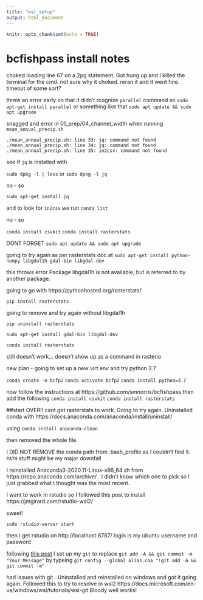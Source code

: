 ```yaml
---
title: "wsl_setup"
output: html_document
---
```


```r
knitr::opts_chunk$set(echo = TRUE)
```

# bcfishpass install notes

choked loading line 67 on a 2pg statement. Got hung up and I killed the terminal for the cmd. not sure why it choked.  reran it and it went fine. timeout of some sort?

threw an error early on that it didn't rcognize `parallel` command so
`sudo apt-get install parallel` or something like that
`sudo apt update && sudo apt upgrade`


snagged and error in 01_prep/04_channel_width when running `mean_annual_precip.sh`

`./mean_annual_precip.sh: line 33: jq: command not found`
`./mean_annual_precip.sh: line 34: jq: command not found`
`./mean_annual_precip.sh: line 35: in2csv: command not found`


see if `jq` is installed with

`sudo dpkg -l | less` or `sudo dpkg -l jq`

no - so

`sudo apt-get install jq`

and to look for `in2csv` we run `conda list`

no - so

`conda install csvkit`
`conda install rasterstats`

DONT FORGET
`sudo apt update && sudo apt upgrade`

going to try again as per rasterstats doc at 
`sudo apt-get install python-numpy libgdal1h gdal-bin libgdal-dev`

this throws error Package libgdal1h is not available, but is referred to by another package.

going to go with https://pythonhosted.org/rasterstats/

`pip install rasterstats`

going to remove and try again without libgdal1h

`pip uninstall rasterstats`

`sudo apt-get install gdal-bin libgdal-dev`

`conda install rasterstats`

still doesn't work... doesn't show up as a command in rasterio

new plan - going to set up a new virt env and try python 3.7

`conda create -n bcfp2`
`conda activate bcfp2`
`conda install python=3.7`

now follow the instructions at https://github.com/smnorris/bcfishpass
then add the following
`conda install csvkit`
`conda install rasterstats`



##start OVER!!
cant get rasterstats to work. Going to try again. Uninstalled conda with https://docs.anaconda.com/anaconda/install/uninstall/

using `conda install anaconda-clean`

then removed the whole file.

I DID NOT REMOVE the conda path from .bash_profile as I couldn't find it. `PATH` stuff might be my major downfall


I reinstalled Anaconda3-2020.11-Linux-x86_64.sh from https://repo.anaconda.com/archive/ .  I didn't know which one to pick so I just grabbed what I thought was the most recent.

I want to work in rstudio so I followed this post to install https://jmgirard.com/rstudio-wsl2/

sweet!  

`sudo rstudio-server start`

then I get rstudio on http://localhost:8787/ login is my ubuntu username and password

following [this post](https://stackoverflow.com/questions/2419249/how-can-i-stage-and-commit-all-files-including-newly-added-files-using-a-singl) I set up my `git` to replace `git add -A && git commit -m "Your Message"` by typeing
`git config --global alias.coa "!git add -A && git commit -m"` 

had issues with git .  Uninstalled and reinstalled on windows and got it going again.  Followed this to try to resolve in wsl2 https://docs.microsoft.com/en-us/windows/wsl/tutorials/wsl-git Bloody well works!




